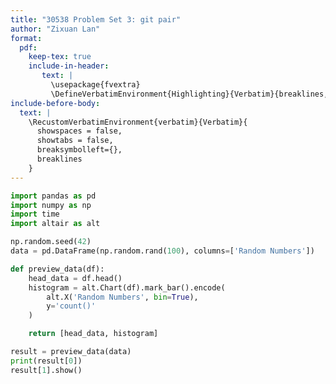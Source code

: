 ```yaml
---
title: "30538 Problem Set 3: git pair"
author: "Zixuan Lan"
format: 
  pdf:
    keep-tex: true
    include-in-header: 
       text: |
         \usepackage{fvextra}
         \DefineVerbatimEnvironment{Highlighting}{Verbatim}{breaklines,commandchars=\\\{\}}
include-before-body:
  text: |
    \RecustomVerbatimEnvironment{verbatim}{Verbatim}{
      showspaces = false,
      showtabs = false,
      breaksymbolleft={},
      breaklines
    }
---
```


```python
import pandas as pd
import numpy as np
import time
import altair as alt

np.random.seed(42)
data = pd.DataFrame(np.random.rand(100), columns=['Random Numbers'])

def preview_data(df):
    head_data = df.head()
    histogram = alt.Chart(df).mark_bar().encode(
        alt.X('Random Numbers', bin=True),
        y='count()'
    )

    return [head_data, histogram]

result = preview_data(data)
print(result[0]) 
result[1].show() 
```